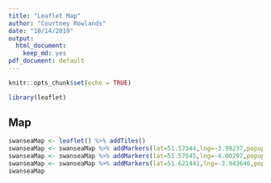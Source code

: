 ---
title: "Leaflet Map"
author: "Courtney Rowlands"
date: "10/14/2019"
output: 
  html_document:
    keep_md: yes
pdf_document: default
---

```{r setup, include=FALSE}
knitr::opts_chunk$set(echo = TRUE)
```

```{r libraries,echo=FALSE}
library(leaflet)
```

## Map

```{r swanseaMap}
swanseaMap <- leaflet() %>% addTiles()
swanseaMap <- swanseaMap %>% addMarkers(lat=51.57344,lng=-3.99237,popup="The Mumbles Beach")
swanseaMap <- swanseaMap %>% addMarkers(lat=51.57645,lng=-4.00297,popup="Oystermouth Castle")
swanseaMap <- swanseaMap %>% addMarkers(lat=51.621441,lng=-3.943646,popup="Swansea, UK")
swanseaMap
```

